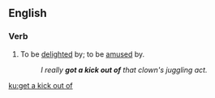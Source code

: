 ==English==

===Verb===
{{head|en|verb|head=[[get]] a [[kick]] [[out of]]}}

# {{label|en|idiomatic}} To be [[delighted]] by; to be [[amused]] by.
#: ''I really '''got a kick out of''' that clown's juggling act.''

[[ku:get a kick out of]]